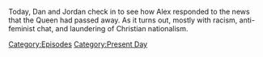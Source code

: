 {{DEFAULTSORT:
    #_EPISODE_0723:September 8, 2022
}}{{Episode
    | title           = September 8, 2022
    | caption         = [https://knowledgefight.libsyn.com/723-september-8-2022 Listen to this episode on Libsyn]
    | episodeNumber   = 723
    | length          = 01:23:28
    | airDate         = September 9, 2022
    | coverageDate    = September 8, 2022
    | episodeType     = [[:Category:Present Day|Present Day]]
    | appearance      = [[Prince Charles]], [[Andrew Tate]], [[Harrison Smith]], [[David Knight]]
    | previousEpisode = [[722: Space Capitalism Is Still Capitalism]]
    | nextEpisode     = [[724: August 7-11, 2003]]
}}

{{Stub}}

Today, Dan and Jordan check in to see how Alex responded to the news that the Queen had passed away.  As it turns out, mostly with racism, anti-feminist chat, and laundering of Christian nationalism.

[[Category:Episodes]]
[[Category:Present Day]]
